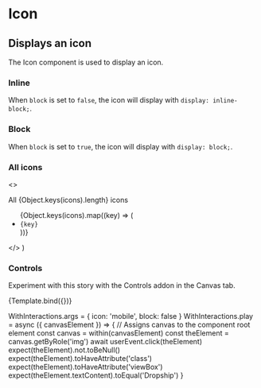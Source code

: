 

<Meta title="Atoms/Icon" component={Icon} />

# Icon

## Displays an icon

The Icon component is used to display an icon.

<ArgsTable />


### Inline

When `block` is set to `false`, the icon will display with
`display: inline-block;`.

<Canvas>
  <Story name="Inline">
    <Icon icon="mobile" block={false} />
  </Story>
</Canvas>

### Block

When `block` is set to `true`, the icon will display with `display: block;`.

<Canvas>
  <Story name="Block">
    <Icon icon="mobile" block={true} />
  </Story>
</Canvas>

### All icons

  <>
    <p>All {Object.keys(icons).length} icons</p>
    <ul className="storybook-stories-icon__list">
      {Object.keys(icons).map((key) => (
        <li className="storybook-stories-icon__list-item" key={key}>
          <Icon icon={key} aria-hidden />
          <code>{key}</code>
        </li>
      ))}
    </ul>
  </>
)

<Canvas>
  <Story name="All icons">
    <AllIcons />
  </Story>
</Canvas>

### Controls

Experiment with this story with the Controls addon in the Canvas tab.

<Canvas>
  <Story
    name="controls"
    args={{
      icon: 'mobile',
      block: false
    }}
  >
    {Template.bind({})}
  </Story>
</Canvas>

WithInteractions.args = {
  icon: 'mobile',
  block: false
}
WithInteractions.play = async ({ canvasElement }) => {
  // Assigns canvas to the component root element
  const canvas = within(canvasElement)
  const theElement = canvas.getByRole('img')
  await userEvent.click(theElement)
  expect(theElement).not.toBeNull()
  expect(theElement).toHaveAttribute('class')
  expect(theElement).toHaveAttribute('viewBox')
  expect(theElement.textContent).toEqual('Dropship')
}
